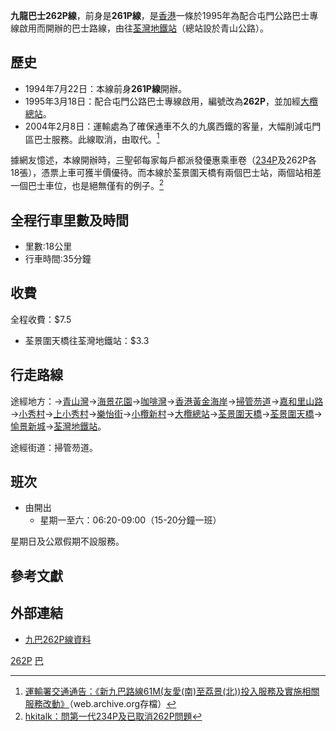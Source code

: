 {{公共汽車路線資訊
|路線名稱=九龍巴士262P線
|外文名稱=KMB Route 262P
|代表圖像=
|圖像尺寸=
|代表圖像二=
|圖像尺寸二=
|經營者=九巴
|所屬車廠=屯門車廠(U)
|路線用車=
|路綫資訊=
|起點站=[[三聖公共運輸交匯處|三聖]]
|途經地點=[[大欖|大欖]]、[[屯門公路|屯門公路]]
|去程途經地點=
|回程途經地點=
|終點站=[[荃灣站|荃灣地鐵站]]
|路線性質=
|全程行駛里程=
|單程行駛里程=18公里
|全程行車時間=
|單程行車時間=82分鐘
|服務時間=星期一至六
|起點站服務時間=06:20-09:00
|終點站服務時間=
|班次頻率=固定班次10班
|全程收費=$7.5
|分段收費站點=荃景圍天橋往荃灣地鐵站：$3.3
|去程分段收費站點=
|回程分段收費站點=
|服務時間以外替代路線=
|主要競爭交通=
|備註=
}}

'''九龍巴士262P線'''，前身是'''261P線'''，是[[香港|香港]]一條於1995年為配合屯門公路巴士專線啟用而開辦的巴士路線，由{{bt|三聖}}往[[荃灣站|荃灣地鐵站]]（總站設於青山公路）。

==歷史==
* 1994年7月22日：本線前身'''261P線'''開辦。
* 1995年3月18日：配合屯門公路巴士專線啟用，編號改為'''262P'''，並加經[[大欖總站|大欖總站]]。
* 2004年2月8日：運輸處為了確保通車不久的九廣西鐵的客量，大幅削減屯門區巴士服務。此線取消，由{{KMB|61M}}取代。<ref>[https://web.archive.org/web/20051104202858/http://www.td.gov.hk/traffic_notices/index_tc_inmode_3_trafficid_923.htm 運輸署交通通告：《新九巴路線61M(友愛(南)至荔景(北))投入服務及實施相關服務改動》]（web.archive.org存檔）</ref>

據網友憶述，本線開辦時，三聖邨每家每戶都派發優惠乘車卷（[[九巴234P線_(第一代)|234P]]及262P各18張），憑票上車可獲半價優待。而本線於荃景圍天橋有兩個巴士站，兩個站相差一個巴士車位，也是絕無僅有的例子。<ref>[http://www.hkitalk.net/HKiTalk2/viewthread.php?tid=457468 hkitalk：問第一代234P及已取消262P問題]</ref>

==全程行車里數及時間==
*里數:18公里
*行車時間:35分鐘

==收費==
全程收費：$7.5
* 荃景圍天橋往荃灣地鐵站：$3.3

==行走路線==
途經地方：{{bt|三聖}}→[[青山灣|青山灣]]→[[海景花園|海景花園]]→[[咖啡灣|咖啡灣]]→[[黃金泳灘|香港黃金海岸]]→[[香港黃金海岸|掃管芴道]]→[[嘉和里村|嘉和里山路]]→[[小秀村|小秀村]]→[[愛琴灣|上小秀村]]→[[小欖新村|樂怡街]]→[[小欖村|小欖新村]]→[[大欖總站|大欖總站]]→[[荃景圍天橋|荃景圍天橋]]→[[荃景圍天橋|荃景圍天橋]]→[[愉景新城|愉景新城]]→[[荃灣鐵路站_(青山公路)|荃灣地鐵站]]。

途經街道：掃管芴道。

==班次==
*由{{bt|三聖}}開出
**星期一至六：06:20-09:00（15-20分鐘一班）
星期日及公眾假期不設服務。

==參考文獻==
<references/>

==外部連結==
* [http://www.i-busnet.com/history/busroutes/kmb/kmbr262p.html 九巴262P線資料] {{Wayback|url=http://www.i-busnet.com/history/busroutes/kmb/kmbr262p.html |date=20190911101546 }}

[[Category:已取消九龍巴士路線|262P]]
[[Category:2004年香港廢除|巴]]